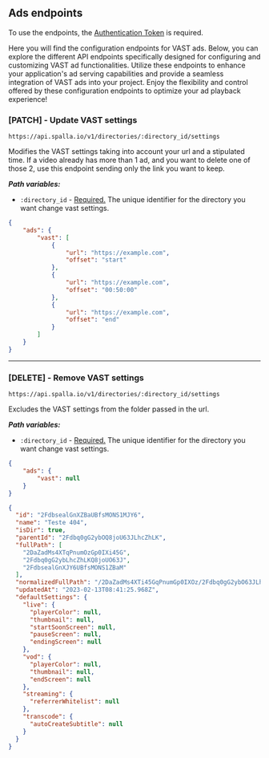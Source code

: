 ## Ads endpoints
 
<Callout type="info" emoji="ℹ️">
  To use the endpoints, the <Link href="/token_authentication" target="_blank"> <u>Authentication Token</u> </Link> is required.
</Callout>

Here you will find the configuration endpoints for VAST ads. Below, you can explore 
the different API endpoints specifically designed for configuring and customizing VAST 
ad functionalities. Utilize these endpoints to enhance your application's ad serving 
capabilities and provide a seamless integration of VAST ads into your project. Enjoy the 
flexibility and control offered by these configuration endpoints to optimize your ad playback 
experience!

### [PATCH] - Update VAST settings
```url copy
https://api.spalla.io/v1/directories/:directory_id/settings
```

Modifies the VAST settings taking into account your url and a stipulated time.
<Callout type="info" emoji="ℹ️">
If a video already has more than 1 ad, and you want to delete one of those 2, use this endpoint sending only the link you want to keep.
</Callout>

***Path variables:***
* `:directory_id` - <u>Required.</u> The unique identifier for the directory you want change vast settings.

```json filename="SUCCESS - 200 OK"
{
    "ads": {
        "vast": [
            {
                "url": "https://example.com",
                "offset": "start"
            },
            {
                "url": "https://example.com",
                "offset": "00:50:00"
            },
            {
                "url": "https://example.com",
                "offset": "end"
            }
        ]
    }
}
``` 
---
### [DELETE] - Remove VAST settings
```url copy
https://api.spalla.io/v1/directories/:directory_id/settings
```

Excludes the VAST settings from the folder passed in the url.

***Path variables:***
* `:directory_id` - <u>Required.</u> The unique identifier for the directory you want change vast settings.

```json filename="BODY EXAMPLE"
{
    "ads": {
        "vast": null
    }
}
```
```json filename="SUCCESS - 200 OK"
{
  "id": "2FdbsealGnXZBaUBfsMONS1MJY6",
  "name": "Teste 404",
  "isDir": true,
  "parentId": "2Fdbq0gG2ybOQ8joU63JLhcZhLK",
  "fullPath": [
    "2DaZadMs4XTqPnumOzGp0IXi45G",
    "2Fdbq0gG2ybLhcZhLKQ8joUO63J",
    "2FdbsealGnXJY6UBfsMONS1ZBaM"
  ],
  "normalizedFullPath": "/2DaZadMs4XTi45GqPnumGp0IXOz/2Fdbq0gG2ybO63JLhcZh8joULKQ/2FdbsealGnXZBaMJY6UsMONS1Bf",
  "updatedAt": "2023-02-13T08:41:25.968Z",
  "defaultSettings": {
    "live": {
      "playerColor": null,
      "thumbnail": null,
      "startSoonScreen": null,
      "pauseScreen": null,
      "endingScreen": null
    },
    "vod": {
      "playerColor": null,
      "thumbnail": null,
      "endScreen": null
    },
    "streaming": {
      "referrerWhitelist": null
    },
    "transcode": {
      "autoCreateSubtitle": null
    }
  }
}
``` 
